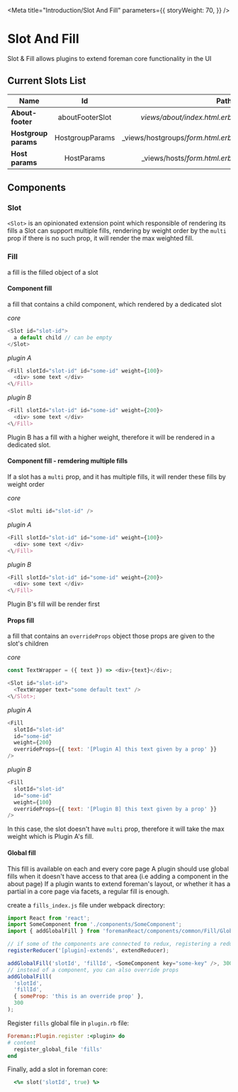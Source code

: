 
<Meta
  title="Introduction/Slot And Fill"
  parameters={{
    storyWeight: 70,
  }}
/>

# Slot And Fill

Slot & Fill allows plugins to extend foreman core functionality in the UI

## Current Slots List

| Name                | Id               | Path  |
| ------------------- |:----------------:| -----:|
| **About-footer**    | aboutFooterSlot  | _views/about/index.html.erb_
| **Hostgroup params**| HostgroupParams  | _views/hostgroups/_form.html.erb_
| **Host params**     | HostParams       | _views/hosts/_form.html.erb_



## Components

### Slot

`<Slot>` is an opinionated extension point which responsible of rendering its fills
a Slot can support multiple fills, rendering by weight order by the `multi` prop
if there is no such prop, it will render the max weighted fill.

### Fill

a fill is the filled object of a slot

#### Component fill

a fill that contains a child component, which rendered by a dedicated slot

_core_

```js
<Slot id="slot-id">
  a default child // can be empty
</Slot>
```

_plugin A_

```js
<Fill slotId="slot-id" id="some-id" weight={100}>
  <div> some text </div>
<\/Fill>
```

_plugin B_

```js
<Fill slotId="slot-id" id="some-id" weight={200}>
  <div> some text </div>
<\/Fill>
```

Plugin B has a fill with a higher weight, therefore it will be rendered in a dedicated slot.

#### Component fill - remdering multiple fills

If a slot has a `multi` prop, and it has multiple fills, it will render these fills by weight order

_core_

```js
<Slot multi id="slot-id" />
```

_plugin A_

```js
<Fill slotId="slot-id" id="some-id" weight={100}>
  <div> some text </div>
<\/Fill>
```

_plugin B_

```js
<Fill slotId="slot-id" id="some-id" weight={200}>
  <div> some text </div>
<\/Fill>
```

Plugin B's fill will be render first

#### Props fill

a fill that contains an `overrideProps` object
those props are given to the slot's children

_core_

```js
const TextWrapper = ({ text }) => <div>{text}</div>;

<Slot id="slot-id">
  <TextWrapper text="some default text" />
<\/Slot>;
```

_plugin A_

```js
<Fill
  slotId="slot-id"
  id="some-id"
  weight={200}
  overrideProps={{ text: '[Plugin A] this text given by a prop' }}
/>
```

_plugin B_

```js
<Fill
  slotId="slot-id"
  id="some-id"
  weight={100}
  overrideProps={{ text: '[Plugin B] this text given by a prop' }}
/>
```

In this case, the slot doesn't have `multi` prop, therefore it will take the max weight which is Plugin A's fill.

#### Global fill

This fill is available on each and every core page
A plugin should use global fills when it doesn't have access to that area (i.e adding a component in the about page)
If a plugin wants to extend foreman's layout, or whether it has a partial in a core page via facets, a regular fill is enough.

create a `fills_index.js` file under webpack directory:

```js
import React from 'react';
import SomeComponent from './components/SomeComponent';
import { addGlobalFill } from 'foremanReact/components/common/Fill/GlobalFill';

// if some of the components are connected to redux, registering a reducer is required
registerReducer('[plugin]-extends', extendReducer);

addGlobalFill('slotId', 'fillId', <SomeComponent key="some-key" />, 300);
// instead of a component, you can also override props
addGlobalFill(
  'slotId',
  'fillId',
  { someProp: 'this is an override prop' },
  300
);
```

Register `fills` global file in `plugin.rb` file:

```ruby
Foreman::Plugin.register :<plugin> do
# content
  register_global_file 'fills'
end
```

Finally, add a slot in foreman core:

```ruby
  <%= slot('slotId', true) %>
```
